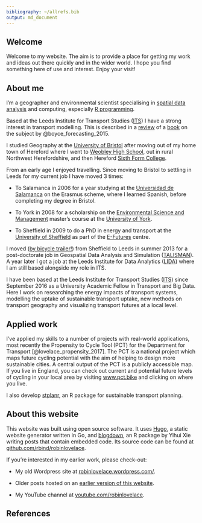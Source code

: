 ```yaml
---
bibliography: ~/allrefs.bib
output: md_document
---
```


## Welcome

Welcome to my website. The aim is to provide a place for getting my work and ideas out there quickly and in the wider world. I hope you find something here of use and interest. Enjoy your visit!

## About me

I'm a geographer and environmental scientist specialising in [spatial data analysis](https://www.crcpress.com/Spatial-Microsimulation-with-R/Lovelace-Dumont/p/book/9781498711548) and computing, especially [R programming](https://csgillespie.github.io/efficientR/).

Based at the Leeds Institute for Transport Studies ([ITS](https://www.its.leeds.ac.uk/people/r.lovelace)) I have a strong interest in transport modelling. This is described in a  [review](http://eprints.whiterose.ac.uk/102373/1/urban-travel-rl.pdf) of a [book](http://www.e-elgar.com/shop/forecasting-urban-travel) on the subject by @boyce_forecasting_2015.

I studied Geography at the [University of Bristol](http://www.bristol.ac.uk/geography/) after moving out of my home town of Hereford where I went to [Weobley High School](http://weobleyhigh.co.uk/), out in rural Northwest Herefordshire, and then Hereford [Sixth Form College](http://www.hereford.ac.uk/). 

From an early age I enjoyed travelling. Since moving to Bristol to settling in Leeds for my current job I have moved 3 times:

- To Salamanca in 2006 for a year studying at the [Universidad de Salamanca](http://www.usal.es/) on the Erasmus scheme, where I learned Spanish, before completing my degree in Bristol.

- To York in 2008 for a scholarship on the [Environmental Science and Management](https://www.york.ac.uk/study/postgraduate/courses/msc-environmental-science-management/) master's course at the [University of York](https://www.york.ac.uk/).

- To Sheffield in 2009 to do a PhD in energy and transport at the [University of Sheffield](http://shef.ac.uk/) as part of the [E-Futures](http://e-futures.group.shef.ac.uk/page/home/) centre.

I moved ([by bicycle trailer!](https://www.youtube.com/watch?v=6a8QLiC4LV8)) from Sheffield to Leeds in summer 2013 for a post-doctorate job in Geospatial Data Analysis and Simulation ([TALISMAN](http://www.researchcatalogue.esrc.ac.uk/grants/RES-576-25-0039/read)). A year later I got a job at the Leeds Institute for Data Analytics ([LIDA](http://lida.leeds.ac.uk/)) where I am still based alongside my role in ITS.

I have been based at the Leeds Institute for Transport Studies ([ITS](https://www.its.leeds.ac.uk)) since September 2016 as a University Academic Fellow in Transport and Big Data.  Here I work on researching the energy impacts of transport systems, modelling the uptake of sustainable transport uptake, new methods on transport geography and visualizing transport futures at a local level.

## Applied work

I've applied my skills to a number of projects with real-world applications, most recently the Propensity to Cycle Tool (PCT) for the Department for Transport [@lovelace_propensity_2017]. The PCT is a national project which maps future cycling potential with the aim of helping to design more sustainable cities. A central output of the PCT is a publicly accessible map. If you live in England, you can check out current and potential future levels of cycling in your local area by visiting [www.pct.bike](http://www.pct.bike/) and clicking on where you live. 

I also develop [stplanr](https://github.com/ropensci/stplanr), an R package for sustainable transport planning.

## About this website

This website was built using open source software. It uses [Hugo](https://gohugo.io/), a static website generator written in Go, and [blogdown](https://bookdown.org/yihui/blogdown/), an R package by Yihui Xie writing posts that contain embedded code. Its source code can be found at [github.com/rbind/robinlovelace](https://github.com/rbind/robinlovelace).

If you're interested in my earlier work, please check-out:

- My old Wordpress site at [robinlovelace.wordpress.com/](https://robinlovelace.wordpress.com/).

- Older posts hosted on an [earlier version of this website](http://robinlovelace.net/old-site.html).

- My YouTube channel at [youtube.com/robinlovelace](https://www.youtube.com/robinlovelace).

## References
